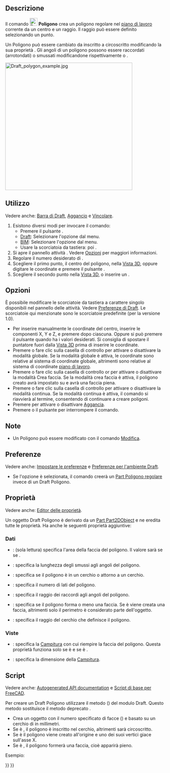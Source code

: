 <languages/>

{{Docnav
|[[Draft_Rectangle/it|Rettangolo]]
|[[Draft_BSpline/it|BSpline]]
|[[Draft_Workbench/it|Draft]]
|IconL=Draft_Rectangle.svg
|IconR=Draft_BSpline.svg
|IconC=Workbench_Draft.svg
}}

{{GuiCommand/it
|Name=Draft Polygon
|Name/it=Draft Poligono
|MenuLocation=Drafting → Poligono<br>2D Drafting → Poligono
|Workbenches=[[Draft_Workbench/it|Draft]], [[BIM_Workbench/it|BIM]]
|Shortcut={{KEY|P}} {{KEY|G}}
|Version=0.7
}}

<span id="Description"></span>
==Descrizione== 

Il comando [[Image:Draft_Polygon.svg|24px]] '''Poligono''' crea un poligono regolare nel [[Draft_SelectPlane/it|piano di lavoro]] corrente da un centro e un raggio. Il raggio può essere definito selezionando un punto.

Un Poligono può essere cambiato da inscritto a circoscritto modificando la sua proprietà {{PropertyData|Draw Mode}}. Gli angoli di un poligono possono essere raccordati (arrotondati) o smussati modificandone rispettivamente {{PropertyData|Fillet Radius}} o {{PropertyData|Chamfer Size}}.

[[Image:Draft_polygon_example.jpg|400px]]
{{Caption|Poligono regolare definito da due punti, centro e raggio}}

<span id="Usage"></span>
==Utilizzo== 

Vedere anche: [[Draft_Tray/it|Barra di Draft]], [[Draft_Snap/it|Aggancio]] e [[Draft_Constrain/it|Vincolare]].

# Esistono diversi modi per invocare il comando:
#* Premere il pulsante {{Button|[[Image:Draft_Polygon.svg|16px]] [[Draft_Polygon/it|Poligono]]}}.
#* [[Draft_Workbench/it|Draft]]: Selezionare l'opzione {{MenuCommand|Drafting → [[Image:Draft_Polygon.svg|16px]] Poligono}} dal menu.
#* [[BIM_Workbench/it|BIM]]: Selezionare l'opzione {{MenuCommand|2D Drafting → [[Image:Draft_Polygon.svg|16px]] Poligono}} dal menu.
#* Usare la scorciatoia da tastiera: {{KEY|P}} poi {{KEY|G}}.
# Si apre il pannello attività {{MenuCommand|Poligono}}. Vedere [[#Options|Opzioni]] per maggiori informazioni.
# Regolare il numero desiderato di {{MenuCommand|Lati}}.
# Scegliere il primo punto, il centro del poligono, nella [[3D_view/it|Vista 3D]], oppure digitare le coordinate e premere il pulsante {{Button|[[Image:Draft_AddPoint.svg|16px]] Inserisci punto}}.
# Scegliere il secondo punto nella [[3D_view/it|Vista 3D]], o inserire un {{MenuCommand|Raggio}}.

<span id="Options"></span>
==Opzioni==

È possibile modificare le scorciatoie da tastiera a carattere singolo disponibili nel pannello delle attività. Vedere [[Draft_Preferences/it|Preferenze di Draft]]. Le scorciatoie qui menzionate sono le scorciatoie predefinite (per la versione 1.0).

* Per inserire manualmente le coordinate del centro, inserire le componenti X, Y e Z, e premere {{KEY|Enter}} dopo ciascuna. Oppure si può premere il pulsante {{Button|[[Image:Draft_AddPoint.svg|16px]] Inserisci punto}} quando ha i valori desiderati. Si consiglia di spostare il puntatore fuori dalla [[3D_view/it|Vista 3D]] prima di inserire le coordinate.
* Premere {{KEY|G}} o fare clic sulla casella di controllo {{MenuCommand|Globale}} per attivare o disattivare la modalità globale. Se la modalità globale è attiva, le coordinate sono relative al sistema di coordinate globale, altrimenti sono relative al sistema di coordinate [[Draft_SelectPlane/it|piano di lavoro]].
* Premere {{KEY|F}} o fare clic sulla casella di controllo {{MenuCommand|Riempito}}{{VersionNoteMinus/it|1.0}} or {{MenuCommand|Crea faccia}}{{VersionNote|1.1}} per attivare o disattivare la modalità Crea faccia. Se la modalità crea faccia è attiva, il poligono creato avrà {{PropertyData|Make Face}} impostato su {{TRUE}} e avrà una faccia piena.
* Premere {{KEY|N}} o fare clic sulla casella di controllo {{MenuCommand|Continua}} per attivare o disattivare la modalità continua. Se la modalità continua è attiva, il comando si riavvierà al termine, consentendo di continuare a creare poligoni.
* Premere {{KEY|S}} per attivare o disattivare [[Draft_Snap/it|Aggancia]].
* Premere {{KEY|Esc}} o il pulsante {{Button|Chiudi}} per interrompere il comando.

<span id="Notes"></span>
==Note==

* Un Poligono può essere modificato con il comando [[Draft_Edit/it|Modifica]].

<span id="Preferences"></span>
==Preferenze==

Vedere anche: [[Preferences_Editor/it|Impostare le preferenze]] e [[Draft_Preferences/it|Preferenze per l'ambiente Draft]].

* Se l'opzione {{MenuCommand|Modifica → Preferenze... → Draft → Generale → Crea primitive della parte se possibile}} è selezionata, il comando creerà un [[Part_RegularPolygon/it|Part Poligono regolare]] invece di un Draft Poligono.

<span id="Properties"></span>
== Proprietà ==

Vedere anche: [[Property_editor/it|Editor delle proprietà]].

Un oggetto Draft Poligono è derivato da un [[Part_Part2DObject/it|Part Part2DObject]] e ne eredita tutte le proprietà. Ha anche le seguenti proprietà aggiuntive:

<span id="Data"></span>
===Dati===

{{TitleProperty|Draft}}

* {{PropertyData|Area|Area}}: (sola lettura) specifica l'area della faccia del poligono. Il valore sarà {{value|0.0}} se {{PropertyData|Make Face}} se {{FALSE}}.
* {{PropertyData|Chamfer Size|Length}}: specifica la lunghezza degli smussi agli angoli del poligono.
* {{PropertyData|Draw Mode|Enumeration}}: specifica se il poligono è {{value|inscritto}} in un cerchio o {{value|circoscritto}} attorno a un cerchio.
* {{PropertyData|Faces Number|Integer}}: specifica il numero di lati del poligono.
* {{PropertyData|Fillet Radius|Length}}: specifica il raggio dei raccordi agli angoli del poligono.
* {{PropertyData|Make Face|Bool}}: specifica se il poligono forma o meno una faccia. Se è {{TRUE}} viene creata una faccia, altrimenti solo il perimetro è considerato parte dell'oggetto.
* {{PropertyData|Radius|Length}}: specifica il raggio del cerchio che definisce il poligono.

<span id="View"></span>
===Viste===

{{TitleProperty|Draft}}

* {{PropertyView|Pattern|Enumeration}}: specifica la [[Draft_Pattern/it|Campitura]] con cui riempire la faccia del poligono. Questa proprietà funziona solo se {{PropertyData|Make Face}} è {{TRUE}} e se {{PropertyView|Display Mode}} è {{value|Flat Lines}}.
* {{PropertyView|Pattern Size|Float}}: specifica la dimensione della [[Draft_Pattern/it|Campitura]].

<span id="Scripting"></span>
==Script==

Vedere anche: [https://freecad.github.io/SourceDoc/ Autogenerated API documentation] e [[FreeCAD Scripting Basics/it|Script di base per FreeCAD]].

Per creare un Draft Poligono utilizzare il metodo {{incode|make_polygon}} ({{Version/it|0.19}}) del modulo Draft. Questo metodo sostituisce il metodo deprecato {{incode|makePolygon}}.

{{Code|code=
polygon = make_polygon(nfaces, radius=1, inscribed=True, placement=None, face=None, support=None)
}}
* Crea un oggetto {{incode|polygon}} con il numero specificato di facce ({{incode|nfaces}}) e basato su un cerchio di {{incode|radius}} in millimetri.
* Se {{incode|inscribed}} è {{incode|True}}, il poligono è inscritto nel cerchio, altrimenti sarà circoscritto.
* Se {{incode|placement}} è {{incode|None}} il poligono viene creato all'origine e uno dei suoi vertici giace sull'asse X.
* Se {{incode|face}} è {{incode|True}}, il poligono formerà una faccia, cioè apparirà pieno.

Esempio:
{{Code|code=
import FreeCAD as App
import Draft

doc = App.newDocument()

polygon1 = Draft.make_polygon(4, radius=500)
polygon2 = Draft.make_polygon(5, radius=750)

zaxis = App.Vector(0, 0, 1)
p3 = App.Vector(1000, 1000, 0)
place3 = App.Placement(p3, App.Rotation(zaxis, 90))

Polygon3 = Draft.make_polygon(6, radius=1450, placement=place3)

doc.recompute()
}}


{{Docnav
|[[Draft_Rectangle/it|Rettangolo]]
|[[Draft_BSpline/it|BSpline]]
|[[Draft_Workbench/it|Draft]]
|IconL=Draft_Rectangle.svg
|IconR=Draft_BSpline.svg
|IconC=Workbench_Draft.svg
}}

{{Draft Tools navi{{#translation:}}}}
{{Userdocnavi{{#translation:}}}}